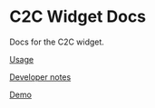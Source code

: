 # C2C Widget Docs

Docs for the C2C widget.

[Usage](usage/index.mdx)

[Developer notes](developer/index.mdx)

[Demo](https://c2c-widget-demo.surge.sh/)

